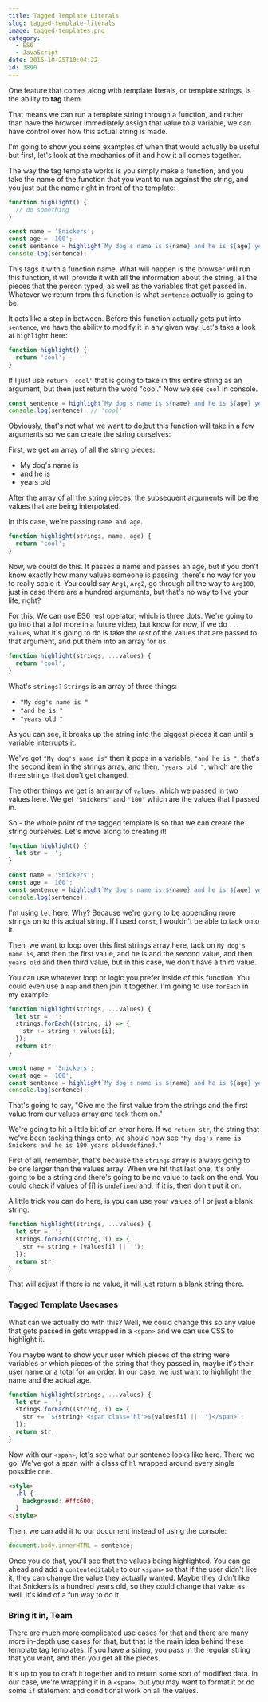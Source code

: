 ```yaml
---
title: Tagged Template Literals
slug: tagged-template-literals
image: tagged-templates.png
category:
  - ES6
  - JavaScript
date: 2016-10-25T10:04:22
id: 3890
---
```


One feature that comes along with template literals, or template strings, is the ability to **tag** them.

That means we can run a template string through a function, and rather than have the browser immediately assign that value to a variable, we can have control over how this actual string is made.

I'm going to show you some examples of when that would actually be useful but first, let's look at the mechanics of it and how it all comes together.

The way the tag template works is you simply make a function, and you take the name of the function that you want to run against the string, and you just put the name right in front of the template:

```js
function highlight() {
  // do something
}

const name = 'Snickers';
const age = '100';
const sentence = highlight`My dog's name is ${name} and he is ${age} years old`;
console.log(sentence);
```

This tags it with a function name. What will happen is the browser will run this function, it will provide it with all the information about the string, all the pieces that the person typed, as well as the variables that get passed in. Whatever we return from this function is what `sentence` actually is going to be.

It acts like a step in between. Before this function actually gets put into `sentence`, we have the ability to modify it in any given way. Let's take a look at `highlight` here:

```js
function highlight() {
  return 'cool';
}
```

If I just use `return 'cool'` that is going to take in this entire string as an argument, but then just return the word "cool." Now we see `cool` in console.

```js
const sentence = highlight`My dog's name is ${name} and he is ${age} years old`;
console.log(sentence); // 'cool'
```

Obviously, that's not what we want to do,but this function will take in a few arguments so we can create the string ourselves:

First, we get an array of all the string pieces:

- My dog's name is
- and he is
- years old

After the array of all the string pieces, the subsequent arguments will be the values that are being interpolated.

In this case, we're passing `name and age`.

```js
function highlight(strings, name, age) {
  return 'cool';
}
```

Now, we could do this. It passes a name and passes an age, but if you don't know exactly how many values someone is passing, there's no way for you to really scale it. You could say `Arg1`, `Arg2`, go through all the way to `Arg100`, just in case there are a hundred arguments, but that's no way to live your life, right?

For this, We can use ES6 rest operator, which is three dots. We're going to go into that a lot more in a future video, but know for now, if we do `... values`, what it's going to do is take the _rest_ of the values that are passed to that argument, and put them into an array for us.

```js
function highlight(strings, ...values) {
  return 'cool';
}
```

What's `strings?` `Strings` is an array of three things:

- `"My dog's name is "`
- `"and he is "`
- `"years old "`

As you can see, it breaks up the string into the biggest pieces it can until a variable interrupts it.

We've got `"My dog's name is"` then it pops in a variable, `"and he is "`, that's the second item in the strings array, and then, `"years old "`, which are the three strings that don't get changed.

The other things we get is an array of `values`, which we passed in two values here. We get `"Snickers"` and `"100"` which are the values that I passed in.

So - the whole point of the tagged template is so that we can create the string ourselves. Let's move along to creating it!

```js
function highlight() {
  let str = '';
}

const name = 'Snickers';
const age = '100';
const sentence = highlight`My dog's name is ${name} and he is ${age} years old`;
console.log(sentence);
```

I'm using `let` here. Why? Because we're going to be appending more strings on to this actual string. If I used `const`, I wouldn't be able to tack onto it.

Then, we want to loop over this first strings array here, tack on `My dog's name is`, and then the first value, and he is and the second value, and then `years old` and then third value, but in this case, we don't have a third value.

You can use whatever loop or logic you prefer inside of this function. You could even use a `map` and then join it together. I'm going to use `forEach` in my example:

```js
function highlight(strings, ...values) {
  let str = '';
  strings.forEach((string, i) => {
    str += string + values[i];
  });
  return str;
}

const name = 'Snickers';
const age = '100';
const sentence = highlight`My dog's name is ${name} and he is ${age} years old`;
console.log(sentence);
```

That's going to say, "Give me the first value from the strings and the first value from our values array and tack them on."

We're going to hit a little bit of an error here. If we `return str`, the string that we've been tacking things onto, we should now see `"My dog's name is Snickers and he is 100 years oldundefined."`

First of all, remember, that's because the `strings` array is always going to be one larger than the values array. When we hit that last one, it's only going to be a string and there's going to be no value to tack on the end. You could check if values of \[i\] is `undefined` and, if it is, then don't put it on.

A little trick you can do here, is you can use your values of I or just a blank string:

```js
function highlight(strings, ...values) {
  let str = '';
  strings.forEach((string, i) => {
    str += string + (values[i] || '');
  });
  return str;
}
```

That will adjust if there is no value, it will just return a blank string there.

### Tagged Template Usecases

What can we actually do with this? Well, we could change this so any value that gets passed in gets wrapped in a `<span>` and we can use CSS to highlight it.

You maybe want to show your user which pieces of the string were variables or which pieces of the string that they passed in, maybe it's their user name or a total for an order. In our case, we just want to highlight the name and the actual age.

```js
function highlight(strings, ...values) {
  let str = '';
  strings.forEach((string, i) => {
    str += `${string} <span class='hl'>${values[i] || ''}</span>`;
  });
  return str;
}
```

Now with our `<span>`, let's see what our sentence looks like here. There we go. We've got a span with a class of `hl` wrapped around every single possible one.

```html
<style>
  .hl {
    background: #ffc600;
  }
</style>
```

Then, we can add it to our document instead of using the console:

```js
document.body.innerHTML = sentence;
```

Once you do that, you'll see that the values being highlighted. You can go ahead and add a `contenteditable` to our `<span>` so that if the user didn't like it, they can change the value they actually wanted. Maybe they didn't like that Snickers is a hundred years old, so they could change that value as well. It's kind of a fun way to do it.

### Bring it in, Team

There are much more complicated use cases for that and there are many more in-depth use cases for that, but that is the main idea behind these template tag templates. If you have a string, you pass in the regular string that you want, and then you get all the pieces.

It's up to you to craft it together and to return some sort of modified data. In our case, we're wrapping it in a `<span>`, but you may want to format it or do some `if` statement and conditional work on all the values.
